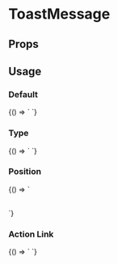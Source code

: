 
# ToastMessage

<Meta title='Toast Message' component='fw-toast-message' />

## Props

<Props of='fw-toast-message' />

## Usage

### Default

<Preview>
  <Story name='Default'>
    {() => `
    <fw-toast-message open id="default_toast" type="success" content="Successfullly triggered" sticky="true"></fw-toast-message>
    `}
  </Story>
</Preview>

### Type

<Preview>
  <Story name='Type'>
    {() => `
    <fw-toast-message open id="type_toast" sticky=true type="success" content="success"></fw-toast-message>
    <fw-toast-message open id="type_toast" sticky=true type="error" content="error"></fw-toast-message>
    <fw-toast-message open id="type_toast" sticky=true type="warning" content="warning"></fw-toast-message>
    <fw-toast-message open id="type_toast" sticky=true type="inprogress" content="inprogress"></fw-toast-message>
    `}
  </Story>
</Preview>

### Position

<Preview>
  <Story name='position'>
    {() => `
    <div style="margin-top: 30px">
      <fw-toast-message open id="topleft" type="success" position="top-left" content="Successfullly triggered"></fw-toast-message>
      <fw-toast-message open id="topcenter" type="success" position="top-center" content="Successfullly triggered"></fw-toast-message>
      <fw-toast-message open id="topright" type="success" position="top-right" content="Successfullly triggered"></fw-toast-message>
    </div>
    `}
  </Story>
</Preview>

### Action Link

<Preview>
  <Story name='Action Link'>
    {() => `
    <fw-toast-message open id="actionlink_toast" action-link-text="Undo" type="success" content="Record successfullly deleted" sticky="true"></fw-toast-message>`}
  </Story>
</Preview>

